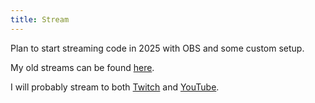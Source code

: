 ```yaml
---
title: Stream
---
```


Plan to start streaming code in 2025 with OBS and some custom setup.

My old streams can be found [here](https://www.youtube.com/@nikitavoloboev/streams).

I will probably stream to both [Twitch](https://www.twitch.tv/nikitavoloboev) and [YouTube](https://www.youtube.com/channel/UCEKqrUfr_FMKIO9XSJS4vDw).
